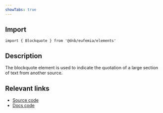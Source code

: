 ```yaml
---
showTabs: true
---
```


## Import

```tsx
import { Blockquote } from '@dnb/eufemia/elements'
```

## Description

The blockquote element is used to indicate the quotation of a large section of text from another source.

## Relevant links

- [Source code](https://github.com/dnbexperience/eufemia/tree/main/packages/dnb-eufemia/src/elements/blockquote)
- [Docs code](https://github.com/dnbexperience/eufemia/tree/main/packages/dnb-design-system-portal/src/docs/uilib/elements/blockquote)

